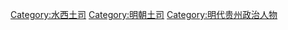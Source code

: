 [[Category:水西土司|Category:水西土司]]
[[Category:明朝土司|Category:明朝土司]]
[[Category:明代贵州政治人物|Category:明代贵州政治人物]]